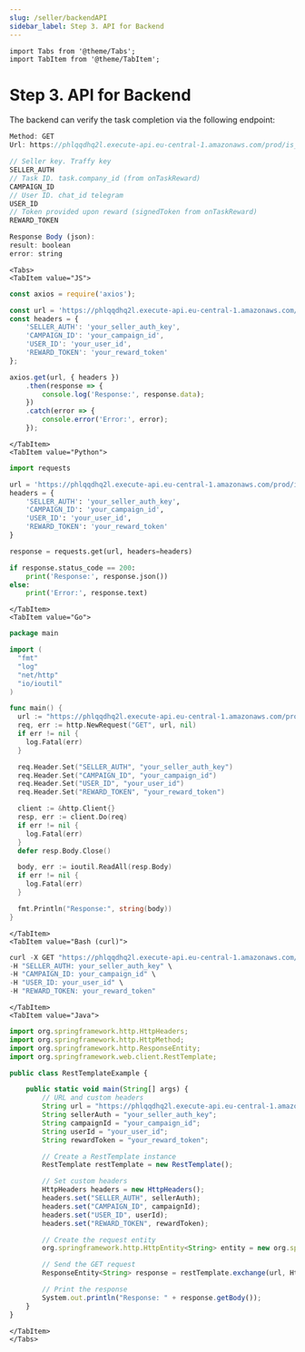 ```yaml
---
slug: /seller/backendAPI
sidebar_label: Step 3. API for Backend
---
```


```mdx-code-block
import Tabs from '@theme/Tabs';
import TabItem from '@theme/TabItem';
```

# Step 3. API for Backend

The backend can verify the task completion via the following endpoint:

```js
Method: GET 
Url: https://phlqqdhq2l.execute-api.eu-central-1.amazonaws.com/prod/is_reward_valid

// Seller key. Traffy key
SELLER_AUTH 
// Task ID. task.company_id (from onTaskReward)
CAMPAIGN_ID 
// User ID. chat_id telegram
USER_ID
// Token provided upon reward (signedToken from onTaskReward)
REWARD_TOKEN

Response Body (json):
result: boolean
error: string
```

```mdx-code-block
<Tabs>
<TabItem value="JS">
```

```js
const axios = require('axios');

const url = 'https://phlqqdhq2l.execute-api.eu-central-1.amazonaws.com/prod/is_reward_valid';
const headers = {
    'SELLER_AUTH': 'your_seller_auth_key',
    'CAMPAIGN_ID': 'your_campaign_id',
    'USER_ID': 'your_user_id',
    'REWARD_TOKEN': 'your_reward_token'
};

axios.get(url, { headers })
    .then(response => {
        console.log('Response:', response.data);
    })
    .catch(error => {
        console.error('Error:', error);
    });
```

```mdx-code-block
</TabItem>
<TabItem value="Python">
```

```python
import requests

url = 'https://phlqqdhq2l.execute-api.eu-central-1.amazonaws.com/prod/is_reward_valid'
headers = {
    'SELLER_AUTH': 'your_seller_auth_key',
    'CAMPAIGN_ID': 'your_campaign_id',
    'USER_ID': 'your_user_id',
    'REWARD_TOKEN': 'your_reward_token'
}

response = requests.get(url, headers=headers)

if response.status_code == 200:
    print('Response:', response.json())
else:
    print('Error:', response.text)
```

```mdx-code-block
</TabItem>
<TabItem value="Go">
```

```go
package main

import (
  "fmt"
  "log"
  "net/http"
  "io/ioutil"
)

func main() {
  url := "https://phlqqdhq2l.execute-api.eu-central-1.amazonaws.com/prod/is_reward_valid"
  req, err := http.NewRequest("GET", url, nil)
  if err != nil {
    log.Fatal(err)
  }

  req.Header.Set("SELLER_AUTH", "your_seller_auth_key")
  req.Header.Set("CAMPAIGN_ID", "your_campaign_id")
  req.Header.Set("USER_ID", "your_user_id")
  req.Header.Set("REWARD_TOKEN", "your_reward_token")

  client := &http.Client{}
  resp, err := client.Do(req)
  if err != nil {
    log.Fatal(err)
  }
  defer resp.Body.Close()

  body, err := ioutil.ReadAll(resp.Body)
  if err != nil {
    log.Fatal(err)
  }

  fmt.Println("Response:", string(body))
}
```

```mdx-code-block
</TabItem>
<TabItem value="Bash (curl)">
```

```js
curl -X GET "https://phlqqdhq2l.execute-api.eu-central-1.amazonaws.com/prod/is_reward_valid" \
-H "SELLER_AUTH: your_seller_auth_key" \
-H "CAMPAIGN_ID: your_campaign_id" \
-H "USER_ID: your_user_id" \
-H "REWARD_TOKEN: your_reward_token"
```

```mdx-code-block
</TabItem>
<TabItem value="Java">
```

```js
import org.springframework.http.HttpHeaders;
import org.springframework.http.HttpMethod;
import org.springframework.http.ResponseEntity;
import org.springframework.web.client.RestTemplate;

public class RestTemplateExample {

    public static void main(String[] args) {
        // URL and custom headers
        String url = "https://phlqqdhq2l.execute-api.eu-central-1.amazonaws.com/prod/is_reward_valid";
        String sellerAuth = "your_seller_auth_key";
        String campaignId = "your_campaign_id";
        String userId = "your_user_id";
        String rewardToken = "your_reward_token";

        // Create a RestTemplate instance
        RestTemplate restTemplate = new RestTemplate();

        // Set custom headers
        HttpHeaders headers = new HttpHeaders();
        headers.set("SELLER_AUTH", sellerAuth);
        headers.set("CAMPAIGN_ID", campaignId);
        headers.set("USER_ID", userId);
        headers.set("REWARD_TOKEN", rewardToken);

        // Create the request entity
        org.springframework.http.HttpEntity<String> entity = new org.springframework.http.HttpEntity<>(headers);

        // Send the GET request
        ResponseEntity<String> response = restTemplate.exchange(url, HttpMethod.GET, entity, String.class);

        // Print the response
        System.out.println("Response: " + response.getBody());
    }
}

```

```mdx-code-block
</TabItem>
</Tabs>
```